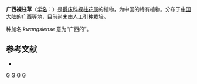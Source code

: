 {{Speciesbox
| genus = Gymnostachyum
| species = kwangsiense
| authority = H. S. Lo, 1979
}}

'''广西裸柱草'''（[[学名|学名]]：{{lang|la|''Gymnostachyum kwangsiense''}}）是[[爵床科|爵床科]][[裸柱花属|裸柱花属]]的植物，为中国的特有植物。分布于[[中国大陆|中国大陆]]的[[广西|广西]]等地，目前尚未由人工引种栽培。

种加名 ''kwangsiense'' 意为“广西的”。

== 参考文献 ==
<div class="references-small">
* {{cite web| url =http://www.bioinfo.cn/db05/KmzwSpecies.php?action=view&id=172| title =广西裸柱草| work =《中国高等植物数据库全库》| publisher =中国科学院微生物研究所| author =昆明植物研究所| accessdate =2009-02-21| deadurl =yes| archiveurl =https://web.archive.org/web/20160305034649/http://www.bioinfo.cn/db05/KmzwSpecies.php?action=view&id=172| archivedate =2016-03-05}}
</div>
{{Taxonbar|from=Q5625097}}

[[Category:裸柱花属|G]]
[[Category:中国特有植物|G]]
[[Category:广西植物|G]]
[[Category:1979年描述的植物|G]]


{{植物小作品}}